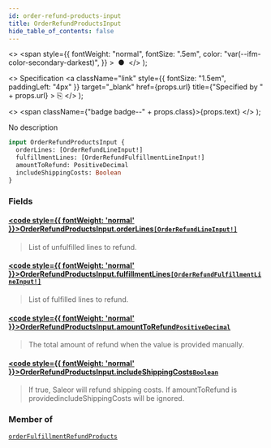 ```yaml
---
id: order-refund-products-input
title: OrderRefundProductsInput
hide_table_of_contents: false
---
```


  <>
    <span
      style={{
        fontWeight: "normal",
        fontSize: ".5em",
        color: "var(--ifm-color-secondary-darkest)",
      }}
    >
      &nbsp;●&nbsp;
    </span>
  </>
);

  <>
    Specification
    <a
      className="link"
      style={{ fontSize: "1.5em", paddingLeft: "4px" }}
      target="\_blank"
      href={props.url}
      title={"Specified by " + props.url}
    >
      ⎘
    </a>
  </>
);

  <>
    <span className={"badge badge--" + props.class}>{props.text}</span>
  </>
);

No description

```graphql
input OrderRefundProductsInput {
  orderLines: [OrderRefundLineInput!]
  fulfillmentLines: [OrderRefundFulfillmentLineInput!]
  amountToRefund: PositiveDecimal
  includeShippingCosts: Boolean
}
```

### Fields

#### [<code style={{ fontWeight: 'normal' }}>OrderRefundProductsInput.<b>orderLines</b></code>](#)<Bullet />[`[OrderRefundLineInput!]`](../../api-reference/inputs/order-refund-line-input) <Badge class="secondary" text="list"/> <Badge class="secondary" text="input"/>

> List of unfulfilled lines to refund.

#### [<code style={{ fontWeight: 'normal' }}>OrderRefundProductsInput.<b>fulfillmentLines</b></code>](#)<Bullet />[`[OrderRefundFulfillmentLineInput!]`](../../api-reference/inputs/order-refund-fulfillment-line-input) <Badge class="secondary" text="list"/> <Badge class="secondary" text="input"/>

> List of fulfilled lines to refund.

#### [<code style={{ fontWeight: 'normal' }}>OrderRefundProductsInput.<b>amountToRefund</b></code>](#)<Bullet />[`PositiveDecimal`](../../api-reference/scalars/positive-decimal) <Badge class="secondary" text="scalar"/>

> The total amount of refund when the value is provided manually.

#### [<code style={{ fontWeight: 'normal' }}>OrderRefundProductsInput.<b>includeShippingCosts</b></code>](#)<Bullet />[`Boolean`](../../api-reference/scalars/boolean) <Badge class="secondary" text="scalar"/>

> If true, Saleor will refund shipping costs. If amountToRefund is providedincludeShippingCosts will be ignored.

### Member of

[`orderFulfillmentRefundProducts`](../../api-reference/mutations/order-fulfillment-refund-products) <Badge class="secondary" text="mutation"/>
